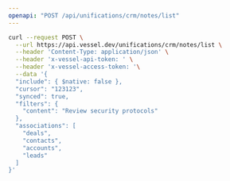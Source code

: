 ```yaml
---
openapi: "POST /api/unifications/crm/notes/list"
---
```


<RequestExample>

```bash Request
curl --request POST \
  --url https://api.vessel.dev/unifications/crm/notes/list \
  --header 'Content-Type: application/json' \
  --header 'x-vessel-api-token: ' \
  --header 'x-vessel-access-token: '\
  --data '{
  "include": { $native: false },
  "cursor": "123123",
  "synced": true,
  "filters": {
    "content": "Review security protocols"
  },
  "associations": [
    "deals",
    "contacts",
    "accounts",
    "leads"
  ]
}'
```

</RequestExample>
